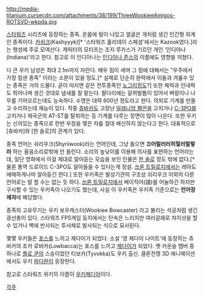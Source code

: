 {{{+1 '''Wookiee''' }}}

http://media-titanium.cursecdn.com/attachments/38/199/ThreeWookieeAmigos-ROTSVD-wkpda.jpg

[[스타워즈]] 시리즈에 등장하는 종족. 온몸에 털이 나있고 얼굴은 개처럼 생긴 인간형 외계인 종족이다. 
[[카쉬크]](Kashyyyk)[* '스타워즈 홀리데이 스페셜'에서는 Kazook였다.]라는 행성에 주로 모여산다. 캐릭터의 모티프는 조지 루카스가 기르던 개인 '인디아나(Indiana)'라고 한다. 
참고로 이 인디아나는 [[인디아나 존스]]의 이름에도 영향을 끼쳤다.

다 큰 우키 남성은 최대 2.1m까지 자란다. 매우 힘이 세며 그 힘에 대해서는 "우주에서 가장 힘센 종족" 이라는 소문이 있을 정도.[* 실제로 단순히 완력에서 이들과 겨룰수 있는 종족은 거의 드물다. 굳이 따지면 같은 전투종족인 [[노그리]]정도?] 
또한 체력과 인내력도 뛰어나며 생긴 것대로 냄새를 잘 맡는다. 팔다리에는 갈퀴발톱이 있어서 벼랑이나 나무를 기어오르는데도 능숙하다. 
수명은 대략 600년 정도라고 한다. 의외로 기계를 만들고 수리하는데 재능이 있다. 작중 [[츄바카]]도 고장난 [[밀레니엄 팰콘]]을 고치거나 [[C-3PO]]를 고치거나 제국군의 AT-ST를 탈취하는 등 기계를 다루는 장면이 많이 나온다. 또한 우키는 신의있는 종족으로 한번 우정을 맺은 자를 절대 배신하지 않는다고 한다. 대표적으로 [츄바카]와 [한 솔로]의 관계가 있다.

종족 언어는 쉬리우크(Shyriiwook)라는 언어인데, 그냥 들으면 '''끄어럴러러허헣러럴렇러''' 하는 울음소리로밖에 안 들린다. 
소리의 높낮이를 이용해 의사를 표현하는 언어라는데, 일단 영화에서 이걸 제대로 알아듣는 모습을 보인 인물은 [[한 솔로]] 정도 밖에 없다.[* 물론 통역 드로이드 C-3PO도 알아들을 수 있다는게 정설. [[쓰론 트릴로지]]에서는 레아도 애매하게나마 알아듣긴 한다.] 
또한 우키족은 발성기관의 구조상 쉬리우크 이외의 다른 언어로는 말 할 수는 없는 듯 하다. [[쓰론 트릴로지]]에서 베이직어(語)를 어눌하긴 하지만 구사할 수 있는 우키족이 나오기도 했는데, 사실 이 우키족은 우키족 기준으로는 '''언어장애자'''에 해당했다.

종족의 고유무기는 우키 보우캐스터(Wookiee Bowcaster) 라고 불리는 석궁처럼 생긴 광선총이 있다. 스타워즈 FPS게임 등지에서는 탄속은 느리지만 여러갈래로 챠지샷을 할 수 있거나 벽에 반사되는 투사체로 발사되는 식으로 묘사된다.

몇몇 우키들은 [[포스]]를 느끼고 제다이가 되었다. 소설 '영 제다이 나이트'에 등장하는 츄바카의 조카 로바카(Lowbacca)는 포스를 느끼고 [[제다이]]가 되었다. 
옛 카운슬 멤버 중 하나로 [[플로 쿤]]의 스승이었던 티보카(Tyvokka)도 우키 출신. 클론전쟁 3D 애니메이션에서도 우키 [[파다완]]이 등장한다.

참고로 스타워즈 위키의 이름이 [http://starwars.wikia.com/wiki/Main_Page 우키페디아]이다.

[[각주]]
